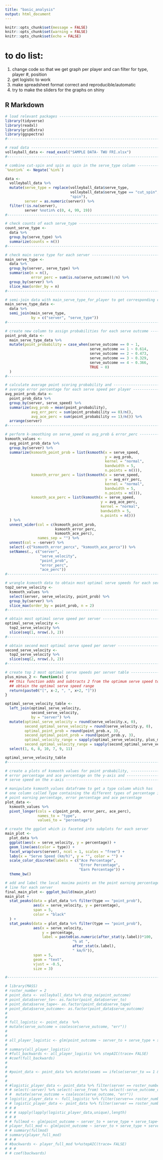 ```yaml
---
title: "basic_analysis"
output: html_document
---
```


```r
knitr::opts_chunk$set(message = FALSE)
knitr::opts_chunk$set(warning = FALSE)
knitr::opts_chunk$set(echo = FALSE)
```

# to do list:
1. change code so that we get graph per player and can filter for type, player #, position
2. get logistic to work
3. make spreadsheet format correct and reproducible/automatic
4. try to make the sliders for the graphs on shiny

## R Markdown

```r
# load relevant packages -----------------------------------------------------#
library(tidyverse)
library(readxl)
library(gridExtra)
library(ggspectra)
#-----------------------------------------------------------------------------#

# read data ------------------------------------------------------------------#
volleyball_data <- read_excel("SAMPLE DATA- TWU FRI.xlsx")
#-----------------------------------------------------------------------------#

# combine cut-spin and spin as spin in the serve_type column -----------------#
`%notin%` <- Negate(`%in%`)

data <- 
  volleyball_data %>% 
  mutate(serve_type = replace(volleyball_data$serve_type,
                              volleyball_data$serve_type == "cut_spin",
                              "spin"),
         server = as.numeric(server)) %>% 
  filter(!is.na(server),
         server %notin% c(0, 4, 99, 19))
#-----------------------------------------------------------------------------#

# check counts of each serve_type --------------------------------------------#
count_serve_type <- 
  data %>% 
  group_by(serve_type) %>% 
  summarize(counts = n())
#-----------------------------------------------------------------------------#

# check main serve type for each server --------------------------------------#
main_serve_type <-
  data %>%
  group_by(server, serve_type) %>%
  summarise(n = n(),
            error_perc = sum(is.na(serve_outcome))/n) %>%
  group_by(server) %>%
  slice_max(order_by = n)
#-----------------------------------------------------------------------------#

# semi-join data with main_serve_type_for_player to get corresponding complete data rows
main_serve_type_data <-
  data %>%
  semi_join(main_serve_type,
            by = c("server", "serve_type"))
#-----------------------------------------------------------------------------#

# create new column to assign probabilities for each serve outcome -----------#
point_prob_data <- 
  main_serve_type_data %>%
  mutate(point_probability = case_when(serve_outcome == 0 ~ 1,
                                       serve_outcome == 1 ~ 0.614,
                                       serve_outcome == 2 ~ 0.473,
                                       serve_outcome == 3 ~ 0.329,
                                       serve_outcome == 4 ~ 0.366,
                                       TRUE ~ 0)
  )
#-----------------------------------------------------------------------------#

# calculate average point scoring probability and ----------------------------#
# average error percentage for each serve speed per player -------------------#
avg_point_prob_data <- 
  point_prob_data %>%
  group_by(server, serve_speed) %>% 
  summarize(avg_prob = mean(point_probability),
            avg_err_perc = sum(point_probability == 0)/n(),
            avg_ace_perc = sum(point_probability == 1)/n()) %>% 
  arrange(server)
#-----------------------------------------------------------------------------#

# perform k-smoothing on serve_speed vs avg_prob & error_perc ----------------#
ksmooth_values <- 
  avg_point_prob_data %>%
  group_by(server) %>% 
  summarize(ksmooth_point_prob = list(ksmooth(x = serve_speed,
                                              y = avg_prob,
                                              kernel = "normal",
                                              bandwidth = 5,
                                              n.points = n())), 
            ksmooth_error_perc = list(ksmooth(x = serve_speed,
                                              y = avg_err_perc,
                                              kernel = "normal",
                                              bandwidth = 5,
                                              n.points = n())),
            ksmooth_ace_perc = list(ksmooth(x = serve_speed,
                                            y = avg_ace_perc,
                                            kernel = "normal",
                                            bandwidth = 5,
                                            n.points = n()))
  ) %>% 
  unnest_wider(col = c(ksmooth_point_prob,
                       ksmooth_error_perc,
                       ksmooth_ace_perc),
               names_sep = "") %>% 
  unnest(col = -server) %>% 
  select(-c("ksmooth_error_percx", "ksmooth_ace_percx")) %>% 
  setNames(., c("server",
                "serve_velocity",
                "point_prob",
                "error_perc",
                "ace_perc")) 
#-----------------------------------------------------------------------------#

# wrangle ksmooth data to obtain most optimal serve speeds for each server ---#
top2_serve_velocity <- 
  ksmooth_values %>% 
  select(server, serve_velocity, point_prob) %>% 
  group_by(server) %>% 
  slice_max(order_by = point_prob, n = 2)
#-----------------------------------------------------------------------------#

# obtain most optimal serve speed per server ---------------------------------#  
optimal_serve_velocity <- 
  top2_serve_velocity %>% 
  slice(seq(1, nrow(.), 2))
#-----------------------------------------------------------------------------#

# obtain second most optimal serve speed per server --------------------------#
second_serve_velocity <- 
  top2_serve_velocity %>% 
  slice(seq(2, nrow(.), 2))
#-----------------------------------------------------------------------------#

# create top 2 most optimal serve speeds per server table --------------------#
plus_minus_2 <- function(x) {
  ## this function adds and subtracts 2 from the optimum serve speed to
  ## obtain the optimal serve speed range
  return(paste0("[", x-2, ", ", x+2, "]"))
}

optimal_serve_velocity_table <- 
  left_join(optimal_serve_velocity,
            second_serve_velocity,
            by = "server") %>% 
  mutate(optimal_serve_velocity = round(serve_velocity.x, 0),
         second_optimal_serve_velocity = round(serve_velocity.y, 0),
         optimal_point_prob = round(point_prob.x, 3),
         second_optimal_point_prob = round(point_prob.y, 3),
         optimal_velocity_range = sapply(optimal_serve_velocity, plus_minus_2),
         second_optimal_velocity_range = sapply(second_optimal_serve_velocity, plus_minus_2)) %>% 
  select(1, 6, 8, 10, 7, 9, 11)

optimal_serve_velocity_table
#-----------------------------------------------------------------------------#
```

```r
# create a plots of ksmooth values for point probability, -------------------#
# error percentage and ace percentage on the y-axis and ---------------------#
# serve speed on the x-axis -------------------------------------------------#

# manipulate ksmooth_values dataframe to get a type column which has 
# one column called Type containing the different types of percentage i.e
# point earning percentage, error percentage and ace percentage
plot_data <- 
  ksmooth_values %>% 
  pivot_longer(cols = c(point_prob, error_perc, ace_perc),
               names_to = "type",
               values_to = "percentage")

# create the ggplot which is faceted into subplots for each server
main_plot <- 
  plot_data %>%
  ggplot(aes(x = serve_velocity, y = percentage)) +
  geom_line(aes(color = type)) +
  facet_wrap(vars(server), ncol = 1, scales = "free") +
  labs(x = "Serve Speed (km/h)", y = "", color = "") +
  scale_color_discrete(labels = c("Ace Percentage",
                                  "Error Percentage",
                                  "Earn Percentage")) +
  theme_bw()

# add and label the local maxima points on the point earning percentage
# line for each server
final_main_plot <- ggplot_build(main_plot)
main_plot + 
  stat_peaks(data = plot_data %>% filter(type == "point_prob"),
             aes(x = serve_velocity, y = percentage),
             span = 5,
             color = "black"
  ) +
  stat_peaks(data = plot_data %>% filter(type == "point_prob"),
             aes(x = serve_velocity,
                 y = percentage,
                 label = paste0(as.numeric(after_stat(y.label))*100,
                               "% at ",
                               after_stat(x.label),
                               " km/h")),
             span = 5,
             geom = "text",
             vjust = -0.5,
             size = 3)

#-----------------------------------------------------------------------------#
```

```r
# library(MASS)
# roster_number = 2
# point_data <- volleyball_data %>% drop_na(point_outcome)
# point_data$server_to<- as.factor(point_data$server_to)
# point_data$serve_tape<- as.factor(point_data$serve_tape)
# point_data$serve_outcome<- as.factor(point_data$serve_outcome)
# 
# 
# full_logistic <- point_data  %>%
# mutate(serve_outcome = coalesce(serve_outcome, "err")) 
# 
# 
# all_player_logistic <- glm(point_outcome ~ server_to + serve_type + server_to*passer_position + passer_position + serve_tape+serve_speed+serve_outcome+ seam_positioning, data=  full_logistic, family= binomial)
# 
# summary(all_player_logistic)
# #full_backwards <- all_player_logistic %>% stepAIC(trace= FALSE)
# #coef(full_backwards)
# 
# 
# #point_data <- point_data %>% mutate(seams == ifelse(server_to == 1 & passer_position == or("LL","LC","LH")),"1-6",7)
# 
# 
# #logistic_player_data <- point_data %>% filter(server == roster_number) %>% select(-point) %>%
# # select(-server) %>% select(-serve_from) %>% select(-serve_outcome_overpass) %>%
# #  mutate(serve_outcome = coalesce(serve_outcome, "err")) 
# logistic_player_data <- full_logistic %>% filter(server== roster_number)
# # logistic_player_data <- point_data %>% filter(server == roster_number)
# # # 
# # # sapply(lapply(logistic_player_data,unique),length)
# # # 
# # fullmod <- glm(point_outcome ~ server_to + serve_type + serve_tape+serve_speed+serve_outcome+ passer_position, data=  logistic_player_data, family= binomial)
# player_full_mod <- glm(point_outcome ~ server_to + serve_type + server_to*passer_position + passer_position + serve_tape+serve_speed+serve_outcome+seam_positioning, data=  logistic_player_data, family= binomial)
# # summary(fullmod)
# summary(player_full_mod)
# # #  
# #backwards <- player_full_mod %>%stepAIC(trace= FALSE)
# # # 
# # coef(backwards)
```

